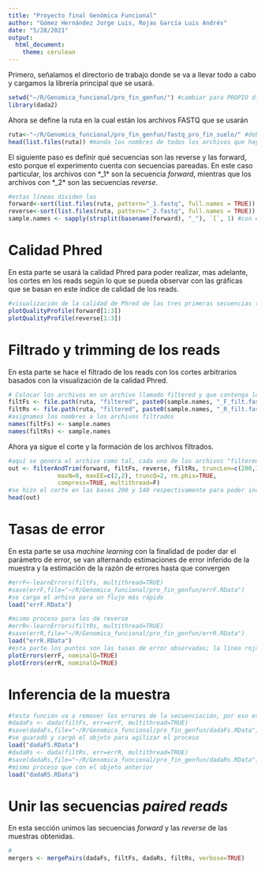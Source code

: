 ---
title: "Proyecto final Genómica Funcional"
author: "Gómez Hernández Jorge Luis, Rojas García Luis Andrés"
date: "5/28/2021"
output: 
  html_document: 
    theme: cerulean
---


Primero, señalamos el directorio de trabajo donde se va a llevar todo a cabo y cargamos la librería principal que se usará.
```{r}
setwd("~/R/Genomica_funcional/pro_fin_genfun/") #cambiar para PROPIO directorio de trabajo
library(dada2)
```
Ahora se define la ruta en la cual están los archivos FASTQ que se usarán
```{r}
ruta<-"~/R/Genomica_funcional/pro_fin_genfun/fastq_pro_fin_suelo/" #debe de cambiarse segpun el usuario y su localización de sus archivos
head(list.files(ruta)) #manda los nombres de todos los archivos que hay en esa ruta
```
El siguiente paso es definir qué secuencias son las reverse y las forward, esto porque el experimento cuenta con secuencias pareadas. En este caso particular, los archivos con *_1* son la secuencia *forward*, mientras que los archivos con *_2* son las secuencias *reverse*.
```{r}
#estas líneas dividen los 
forward<-sort(list.files(ruta, pattern="_1.fastq", full.names = TRUE))
reverse<-sort(list.files(ruta, pattern="_2.fastq", full.names = TRUE))
sample.names <- sapply(strsplit(basename(forward), "_"), `[`, 1) #con esta línea tenemos los nombres de las muestras sin la clasificación de forward y reverse. Separa y selecciona según la función sapply, tomamos el primer fragmento de la separación
```
# Calidad Phred
En esta parte se usará la calidad Phred para poder realizar, mas adelante, los cortes en los reads según lo que se pueda observar con las gráficas que se basan en este índice de calidad de los reads.
```{r}
#visualización de la calidad de Phred de las tres primeras secuencias tanto de forward como de reverse
plotQualityProfile(forward[1:3])
plotQualityProfile(reverse[1:3])
```
# Filtrado y trimming de los reads
En esta parte se hace el filtrado de los reads con los cortes arbitrarios basados con la visualización de la calidad Phred.
```{r}
# Colocar los archivos en un archivo llamado filtered y que contenga los forward y reverse compresos en gz
filtFs <- file.path(ruta, "filtered", paste0(sample.names, "_F_filt.fastq.gz"))
filtRs <- file.path(ruta, "filtered", paste0(sample.names, "_R_filt.fastq.gz"))
#asignamos los nombres a los archivos filtrados
names(filtFs) <- sample.names
names(filtRs) <- sample.names
```
Ahora ya sigue el corte y la formación de los archivos filtrados.
```{r}
#aquí se genera el archivo como tal, cada uno de los archivos "filtered" de la parte anterior ahora existe con la información obtenida aquí, ya son las secuencias filtradas con los cortes arbitrarios que se desearon.
out <- filterAndTrim(forward, filtFs, reverse, filtRs, truncLen=c(200,140),
              maxN=0, maxEE=c(2,2), truncQ=2, rm.phix=TRUE, 
              compress=TRUE, multithread=F)
#se hizo el corte en las bases 200 y 140 respectivamente para poder incluir solo aquellas secuencias que sin duda son de buena calidad
head(out)
```
# Tasas de error
En esta parte se usa *machine learning* con la finalidad de poder dar el parámetro de error, se van alternando estimaciones de error inferido de la muestra y la estimación de la razón de errores hasta que convergen
```{r}
#errF<-learnErrors(filtFs, multithread=TRUE)
#save(errF,file="~/R/Genomica_funcional/pro_fin_genfun/errF.RData")
#se carga el arhivo para un flujo más rápido
load("errF.RData")

#mismo proceso para los de reverse
#errR<-learnErrors(filtRs, multithread=TRUE)
#save(errR,file="~/R/Genomica_funcional/pro_fin_genfun/errR.RData")
load("errR.RData")
#esta parte los puntos son las tasas de error observadas; la línea roja es la tasa de error esperada
plotErrors(errF, nominalQ=TRUE)
plotErrors(errR, nominalQ=TRUE)
```
# Inferencia de la muestra

```{r}
#testa función va a remover los errores de la secuenciación, por eso es que se calculó el error previamente, anos ayudará a describir la comunidad
#dadaFs <- dada(filtFs, err=errF, multithread=TRUE)
#save(dadaFs,file="~/R/Genomica_funcional/pro_fin_genfun/dadaFs.RData")
#se guaradó y cargó el objeto para agilizar el proceso
load("dadaFS.RData")
#dadaRs <- dada(filtRs, err=errR, multithread=TRUE)
#save(dadaRs,file="~/R/Genomica_funcional/pro_fin_genfun/dadaRs.RData")
#mismo proceso que con el objeto anterior
load("dadaRS.RData")
```
# Unir las secuencias *paired reads*
En esta sección unimos las secuencias *forward* y las *reverse* de las muestras obtenidas.
```{r}
#
mergers <- mergePairs(dadaFs, filtFs, dadaRs, filtRs, verbose=TRUE)
```
